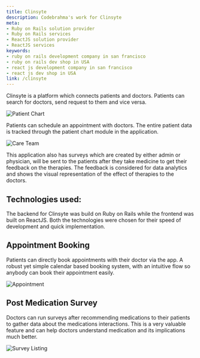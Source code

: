 ```yaml
---
title: Clinsyte
description: Codebrahma's work for Clinsyte
meta:
- Ruby on Rails solution provider
- Ruby on Rails services
- ReactJS solution provider
- ReactJS services
keywords:
- ruby on rails development company in san francisco
- ruby on rails dev shop in USA
- react js development company in san francisco
- react js dev shop in USA
link: /clinsyte
---
```


Clinsyte is a platform which connects patients and doctors. Patients can search for doctors, send request to them and vice versa.

![Patient Chart](./images/patient-chart.png)

Patients can schedule an appointment with doctors. The entire patient data is tracked through the patient chart module in the application.

![Care Team](./images/careteam.png)

This application also has surveys which are created by either admin or physician, will be sent to the patients after they take medicine to get their feedback on the therapies. The feedback is considered for data analytics and shows the visual representation of the effect of therapies to the doctors.

## Technologies used:

The backend for Clinsyte was build on Ruby on Rails while the frontend was built on ReactJS. Both the technologies were chosen for their speed of development and quick implementation.


## Appointment Booking

Patients can directly book appointments with their doctor via the app. A robust yet simple calendar based booking system, with an intuitive flow so anybody can book their appointment easily.

![Appointment](./images/appointment.png)


## Post Medication Survey

Doctors can run surveys after recommending medications to their patients to gather data about the medications interactions. This is a very valuable feature and can help doctors understand medication and its implications much better.

![Survey Listing](./images/survey-listing-and-filtering.png)
